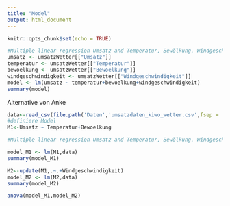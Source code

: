```yaml
---
title: "Model"
output: html_document
---
```


```r
knitr::opts_chunk$set(echo = TRUE)
```


```r
#Multiple linear regression Umsatz and Temperatur, Bewölkung, Windgeschwindigkeit
umsatz <- umsatzWetter[["Umsatz"]]
temperatur <- umsatzWetter[["Temperatur"]]
bewoelkung <- umsatzWetter[["Bewoelkung"]]
windgeschwindigkeit <- umsatzWetter[["Windgeschwindigkeit"]]
model <- lm(umsatz ~ temperatur+bewoelkung+windgeschwindigkeit)
summary(model)
```


Alternative von Anke

```r
data<-read_csv(file.path('Daten','umsatzdaten_kiwo_wetter.csv',fsep = .Platform$file.sep))
#definiere Model
M1<-Umsatz ~ Temperatur+Bewoelkung

#Multiple linear regression Umsatz and Temperatur, Bewölkung, Windgeschwindigkeit

model_M1 <- lm(M1,data)
summary(model_M1)

M2<-update(M1,.~.+Windgeschwindigkeit)
model_M2 <- lm(M2,data)
summary(model_M2)

anova(model_M1,model_M2)
```